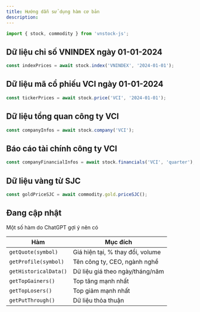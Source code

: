 ```yaml
---
title: Hướng dẫn sử dụng hàm cơ bản
description: 
---
```


```ts
import { stock, commodity } from 'vnstock-js';
```

## Dữ liệu chỉ số VNINDEX ngày 01-01-2024
```ts
const indexPrices = await stock.index('VNINDEX', '2024-01-01');
```

## Dữ liệu mã cổ phiếu VCI ngày 01-01-2024
```ts
const tickerPrices = await stock.price('VCI', '2024-01-01');
```

## Dữ liệu tổng quan công ty VCI
```ts
const companyInfos = await stock.company('VCI');
```

## Báo cáo tài chính công ty VCI
```ts
const companyFinancialInfos = await stock.financials('VCI', 'quarter');
```

## Dữ liệu vàng từ SJC
```ts
const goldPriceSJC = await commodity.gold.priceSJC();
```

## Đang cập nhật

Một số hàm do ChatGPT gợi ý nên có

| Hàm                   | Mục đích                         |
| --------------------- | -------------------------------- |
| `getQuote(symbol)`    | Giá hiện tại, % thay đổi, volume |
| `getProfile(symbol)`  | Tên công ty, CEO, ngành nghề     |
| `getHistoricalData()` | Dữ liệu giá theo ngày/tháng/năm  |
| `getTopGainers()`     | Top tăng mạnh nhất               |
| `getTopLosers()`      | Top giảm mạnh nhất               |
| `getPutThrough()`     | Dữ liệu thỏa thuận               |
